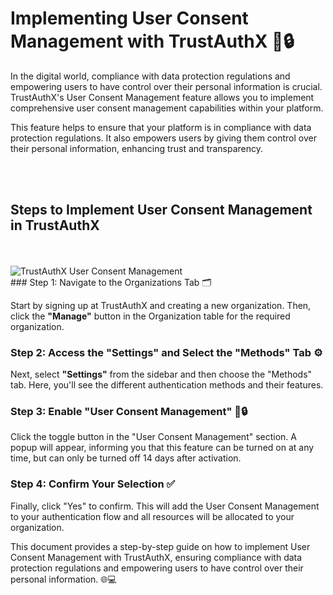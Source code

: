 
# Implementing User Consent Management with TrustAuthX 📝🔒

In the digital world, compliance with data protection regulations and empowering users to have control over their personal information is crucial. TrustAuthX's User Consent Management feature allows you to implement comprehensive user consent management capabilities within your platform.

This feature helps to ensure that your platform is in compliance with data protection regulations. It also empowers users by giving them control over their personal information, enhancing trust and transparency.

<br/>
<br/>

## Steps to Implement User Consent Management in TrustAuthX
<br/>
<br/>
<Image src="/consent.gif" alt="TrustAuthX User Consent Management" width={1000} height={1000} />

<Steps>

<br/>
### Step 1: Navigate to the Organizations Tab 🗂️

Start by signing up at TrustAuthX and creating a new organization. Then, click the **"Manage"** button in the Organization table for the required organization.

### Step 2: Access the "Settings" and Select the "Methods" Tab ⚙️

Next, select **"Settings"** from the sidebar and then choose the "Methods" tab. Here, you'll see the different authentication methods and their features.

### Step 3: Enable "User Consent Management" 📝🔒

Click the toggle button in the "User Consent Management" section. A popup will appear, informing you that this feature can be turned on at any time, but can only be turned off 14 days after activation.

### Step 4: Confirm Your Selection ✅

Finally, click "Yes" to confirm. This will add the User Consent Management to your authentication flow and all resources will be allocated to your organization.

</Steps>

This document provides a step-by-step guide on how to implement User Consent Management with TrustAuthX, ensuring compliance with data protection regulations and empowering users to have control over their personal information. 🌐💻